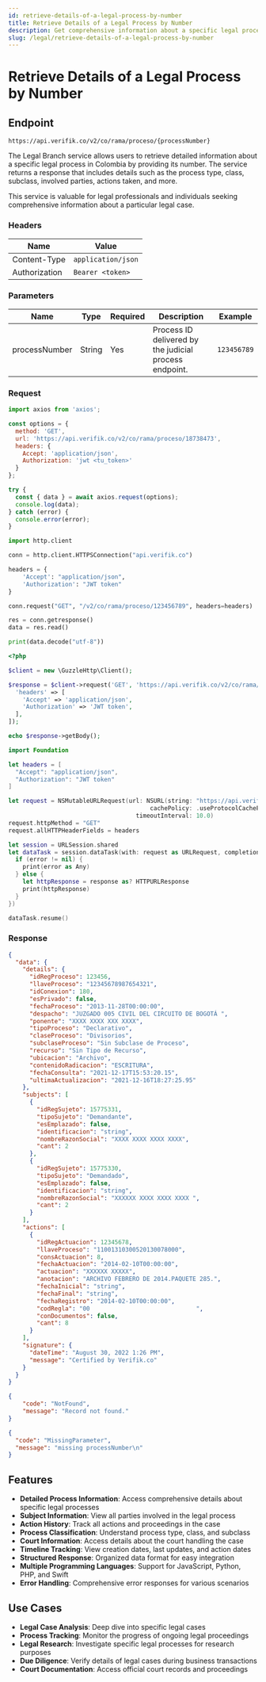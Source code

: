 ```yaml
---
id: retrieve-details-of-a-legal-process-by-number
title: Retrieve Details of a Legal Process by Number
description: Get comprehensive information about a specific legal process in Colombia using its process number
slug: /legal/retrieve-details-of-a-legal-process-by-number
---
```



# Retrieve Details of a Legal Process by Number

## Endpoint

```
https://api.verifik.co/v2/co/rama/proceso/{processNumber}
```

The Legal Branch service allows users to retrieve detailed information about a specific legal process in Colombia by providing its number. The service returns a response that includes details such as the process type, class, subclass, involved parties, actions taken, and more.

This service is valuable for legal professionals and individuals seeking comprehensive information about a particular legal case.

### Headers

| Name          | Value              |
| ------------- | ------------------ |
| Content-Type  | `application/json` |
| Authorization | `Bearer <token>`   |

### Parameters

| Name           | Type   | Required | Description                                    | Example      |
| -------------- | ------ | -------- | ---------------------------------------------- | ------------ |
| processNumber  | String | Yes      | Process ID delivered by the judicial process endpoint. | `123456789`  |

### Request

<Tabs>
  <TabItem value="javascript" label="JavaScript">

```javascript
import axios from 'axios';

const options = {
  method: 'GET',
  url: 'https://api.verifik.co/v2/co/rama/proceso/18738473',
  headers: {
    Accept: 'application/json',
    Authorization: 'jwt <tu_token>'
  }
};

try {
  const { data } = await axios.request(options);
  console.log(data);
} catch (error) {
  console.error(error);
}
```

  </TabItem>
  <TabItem value="python" label="Python">

```python
import http.client

conn = http.client.HTTPSConnection("api.verifik.co")

headers = {
    'Accept': "application/json",
    'Authorization': "JWT token"
}

conn.request("GET", "/v2/co/rama/proceso/123456789", headers=headers)

res = conn.getresponse()
data = res.read()

print(data.decode("utf-8"))
```

  </TabItem>
  <TabItem value="php" label="PHP">

```php
<?php

$client = new \GuzzleHttp\Client();

$response = $client->request('GET', 'https://api.verifik.co/v2/co/rama/proceso/123456789', [
  'headers' => [
    'Accept' => 'application/json',
    'Authorization' => 'JWT token',
  ],
]);

echo $response->getBody();
```

  </TabItem>
  <TabItem value="swift" label="Swift">

```swift
import Foundation

let headers = [
  "Accept": "application/json",
  "Authorization": "JWT token"
]

let request = NSMutableURLRequest(url: NSURL(string: "https://api.verifik.co/v2/co/rama/proceso/123456789")! as URL,
                                        cachePolicy: .useProtocolCachePolicy,
                                    timeoutInterval: 10.0)
request.httpMethod = "GET"
request.allHTTPHeaderFields = headers

let session = URLSession.shared
let dataTask = session.dataTask(with: request as URLRequest, completionHandler: { (data, response, error) -> Void in
  if (error != nil) {
    print(error as Any)
  } else {
    let httpResponse = response as? HTTPURLResponse
    print(httpResponse)
  }
})

dataTask.resume()
```

  </TabItem>
</Tabs>

### Response

<Tabs>
  <TabItem value="200" label="200">

```json
{
  "data": {
    "details": {
      "idRegProceso": 123456,
      "llaveProceso": "12345678987654321",
      "idConexion": 180,
      "esPrivado": false,
      "fechaProceso": "2013-11-28T00:00:00",
      "despacho": "JUZGADO 005 CIVIL DEL CIRCUITO DE BOGOTÁ ",
      "ponente": "XXXX XXXX XXX XXXX",
      "tipoProceso": "Declarativo",
      "claseProceso": "Divisorios",
      "subclaseProceso": "Sin Subclase de Proceso",
      "recurso": "Sin Tipo de Recurso",
      "ubicacion": "Archivo",
      "contenidoRadicacion": "ESCRITURA",
      "fechaConsulta": "2021-12-17T15:53:20.15",
      "ultimaActualizacion": "2021-12-16T18:27:25.95"
    },
    "subjects": [
      {
        "idRegSujeto": 15775331,
        "tipoSujeto": "Demandante",
        "esEmplazado": false,
        "identificacion": "string",
        "nombreRazonSocial": "XXXX XXXX XXXX XXXX",
        "cant": 2
      },
      {
        "idRegSujeto": 15775330,
        "tipoSujeto": "Demandado",
        "esEmplazado": false,
        "identificacion": "string",
        "nombreRazonSocial": "XXXXXX XXXX XXXX XXXX ",
        "cant": 2
      }
    ],
    "actions": [
      {
        "idRegActuacion": 12345678,
        "llaveProceso": "11001310300520130078000",
        "consActuacion": 8,
        "fechaActuacion": "2014-02-10T00:00:00",
        "actuacion": "XXXXXX XXXXX",
        "anotacion": "ARCHIVO FEBRERO DE 2014.PAQUETE 285.",
        "fechaInicial": "string",
        "fechaFinal": "string",
        "fechaRegistro": "2014-02-10T00:00:00",
        "codRegla": "00                              ",
        "conDocumentos": false,
        "cant": 8
      }
    ],
    "signature": {
      "dateTime": "August 30, 2022 1:26 PM",
      "message": "Certified by Verifik.co"
    }
  }
}
```

  </TabItem>
  <TabItem value="404" label="404">

```json
{
    "code": "NotFound",
    "message": "Record not found."
}
```

  </TabItem>
  <TabItem value="409" label="409">

```json
{
  "code": "MissingParameter",
  "message": "missing processNumber\n"
}
```

  </TabItem>
</Tabs>

## Features

-   **Detailed Process Information**: Access comprehensive details about specific legal processes
-   **Subject Information**: View all parties involved in the legal process
-   **Action History**: Track all actions and proceedings in the case
-   **Process Classification**: Understand process type, class, and subclass
-   **Court Information**: Access details about the court handling the case
-   **Timeline Tracking**: View creation dates, last updates, and action dates
-   **Structured Response**: Organized data format for easy integration
-   **Multiple Programming Languages**: Support for JavaScript, Python, PHP, and Swift
-   **Error Handling**: Comprehensive error responses for various scenarios

## Use Cases

- **Legal Case Analysis**: Deep dive into specific legal cases
- **Process Tracking**: Monitor the progress of ongoing legal proceedings
- **Legal Research**: Investigate specific legal processes for research purposes
- **Due Diligence**: Verify details of legal cases during business transactions
- **Court Documentation**: Access official court records and proceedings
